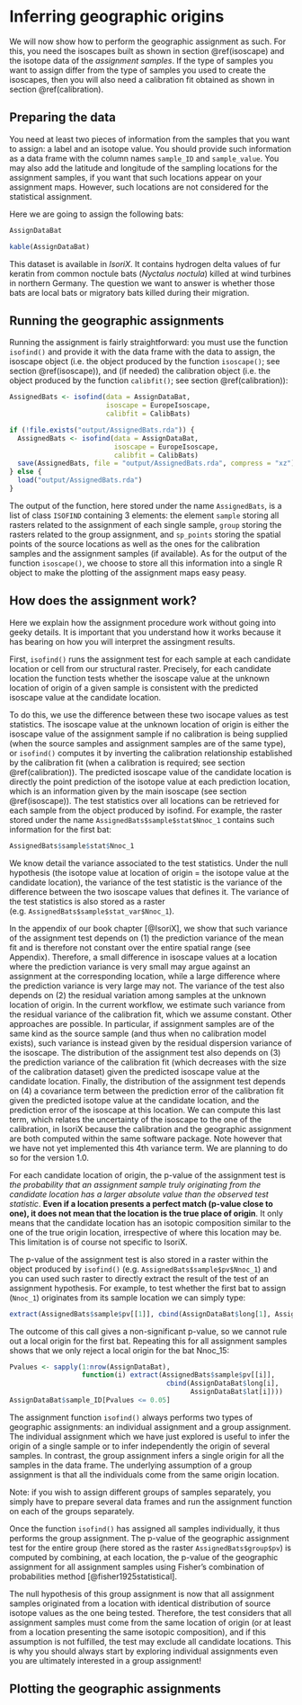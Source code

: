 
# Inferring geographic origins {#assignment}

We will now show how to perform the geographic assignment as such.
For this, you need the isoscapes built as shown in section \@ref(isoscape) and the isotope data of the _assignment samples_.
If the type of samples you want to assign differ from the type of samples you used to create the isoscapes, then you will also need a calibration fit obtained as shown in section \@ref(calibration).

## Preparing the data

You need at least two pieces of information from the samples that you want to assign: a label and an isotope value.
You should provide such information as a data frame with the column names `sample_ID` and `sample_value`.
You may also add the latitude and longitude of the sampling locations for the assignment samples, if you want that such locations appear on your assignment maps.
However, such locations are not considered for the statistical assignment.

Here we are going to assign the following bats:

```r
AssignDataBat
```

```r
kable(AssignDataBat)
```

This dataset is available in _IsoriX_.
It contains hydrogen delta values of fur keratin from common noctule bats (_Nyctalus noctula_) killed at wind turbines in northern Germany.
The question we want to answer is whether those bats are local bats or migratory bats killed during their migration.

## Running the geographic assignments

Running the assignment is fairly straightforward: you must use the function `isofind()` and provide it with the data frame with the data to assign, the isoscape object (i.e. the object produced by the function `isoscape()`; see section \@ref(isoscape)), and (if needed) the calibration object (i.e. the object produced by the function `calibfit()`; see section \@ref(calibration)):

```r
AssignedBats <- isofind(data = AssignDataBat,
                        isoscape = EuropeIsoscape,
                        calibfit = CalibBats)
```

```r
if (!file.exists("output/AssignedBats.rda")) {
  AssignedBats <- isofind(data = AssignDataBat,
                          isoscape = EuropeIsoscape,
                          calibfit = CalibBats)
  save(AssignedBats, file = "output/AssignedBats.rda", compress = "xz")
} else {
  load("output/AssignedBats.rda")
}
```

The output of the function, here stored under the name `AssignedBats`, is a list of class `ISOFIND` containing 3 elements: the element `sample` storing all rasters related to the assignment of each single sample, `group` storing the rasters related to the group assignment, and `sp_points` storing the spatial points of the source locations as well as the ones for the calibration samples and the assignment samples (if available).
As for the output of the function `isoscape()`, we choose to store all this information into a single R object to make the plotting of the assignment maps easy peasy.

## How does the assignment work?

Here we explain how the assignment procedure work without going into geeky details.
It is important that you understand how it works because it has bearing on how you will interpret the assingment results.

First, `isofind()` runs the assignment test for each sample at each candidate location or cell from our structural raster.
Precisely, for each candidate location the function tests whether the isoscape value at the unknown location of origin of a given sample is consistent with the predicted isoscape value at the candidate location.

To do this, we use the difference between these two isocape values as test statistics.
The isoscape value at the unknown location of origin is either the isoscape value of the assignment sample if no calibration is being supplied (when the source samples and assignment samples are of the same type), or `isofind()` computes it by inverting the calibration relationship established by the calibration fit (when a calibration is required; see section \@ref(calibration)).
The predicted isoscape value of the candidate location is directly the point prediction of the isotope value at each prediction location, which is an information given by the main isoscape (see section \@ref(isoscape)).
The test statistics over all locations can be retrieved for each sample from the object produced by isofind.
For example, the raster stored under the name `AssignedBats$sample$stat$Nnoc_1` contains such information for the first bat:

```r
AssignedBats$sample$stat$Nnoc_1
```

We know detail the variance associated to the test statistics.
Under the null hypothesis (the isotope value at location of origin = the isotope value at the  candidate location), the variance of the test statistic is the variance of the difference between the two isoscape values that defines it.
The variance of the test statistics is also stored as a raster (e.g. `AssignedBats$sample$stat_var$Nnoc_1`).

In the appendix of our book chapter [@IsoriX], we show that such variance of the assignment test depends on (1) the prediction variance of the mean fit and is therefore not constant over the entire spatial range (see Appendix).
Therefore, a small difference in isoscape values at a location where the prediction variance is very small may argue against an assignment at the corresponding location, while a large difference where the prediction variance is very large may not.
The variance of the test also depends on (2) the residual variation among samples at the unknown location of origin.
In the current workflow, we estimate such variance from the residual variance of the calibration fit, which we assume constant.
Other approaches are possible.
In particular, if assignment samples are of the same kind as the source sample (and thus when no calibration model exists), such variance is instead given by the residual dispersion variance of the isoscape.
The distribution of the assignment test also depends on (3) the prediction variance of the calibration fit (which decreases with the size of the calibration dataset) given the predicted isoscape value at the candidate location.
Finally, the distribution of the assignment test depends on (4) a covariance term between the prediction error of the calibration fit given the predicted isotope value at the candidate location, and the prediction error of the isoscape at this location.
We can compute this last term, which relates the uncertainty of the isoscape to the one of the calibration, in IsoriX because the calibration and the geographic assignment are both computed within the same software package.
Note however that we have not yet implemented this 4th variance term. We are planning to do so for the version 1.0.

For each candidate location of origin, the p-value of the assignment test is _the probability that an assignment sample truly originating from the candidate location has a larger absolute value than the observed test statistic_.
__Even if a location presents a perfect match (p-value close to one), it does not mean that the location is the true place of origin__.
It only means that the candidate location has an isotopic composition similar to the one of the true origin location, irrespective of where this location may be.
This limitation is of course not specific to IsoriX.

The p-value of the assignment test is also stored in a raster within the object produced by `isofind()` (e.g. `AssignedBats$sample$pv$Nnoc_1`) and you can used such raster to directly extract the result of the test of an assignment hypothesis.
For example, to test whether the first bat to assign (`Nnoc_1`) originates from its sample location we can simply type:

```r
extract(AssignedBats$sample$pv[[1]], cbind(AssignDataBat$long[1], AssignDataBat$lat[1]))
```

The outcome of this call gives a non-significant p-value, so we cannot rule out a local origin for the first bat.
Repeating this for all assignment samples shows that we only reject a local origin for the bat Nnoc_15:

```r
Pvalues <- sapply(1:nrow(AssignDataBat),
                  function(i) extract(AssignedBats$sample$pv[[i]],
                                       cbind(AssignDataBat$long[i],
                                             AssignDataBat$lat[i])))
AssignDataBat$sample_ID[Pvalues <= 0.05]
```


The assignment function `isofind()` always performs two types of geographic assignments: an individual assignment and a group assignment.
The individual assignment which we have just explored is useful to infer the origin of a single sample or to infer independently the origin of several samples.
In contrast, the group assignment infers a single origin for all the samples in the data frame.
The underlying assumption of a group assignment is that all the individuals come from the same origin location.

Note: if you wish to assign different groups of samples separately, you simply have to prepare several data frames and run the assignment function on each of the groups separately.

Once the function `isofind()` has assigned all samples individually, it thus performs the group assignment.
The p-value of the geographic assignment test for the entire group (here stored as the raster `AssignedBats$group$pv`) is computed by combining, at each location, the p-value of the geographic assignment for all assignment samples using Fisher’s combination of probabilities method [@fisher1925statistical].


The null hypothesis of this group assignment is now that all assignment samples originated from a location with identical distribution of source isotope values as the one being tested. Therefore, the test considers that all assignment samples must come from the same location of origin (or at least from a location presenting the same isotopic composition), and if this assumption is not fulfilled, the test may exclude all candidate locations. This is why you should always start by exploring individual assignments even you are ultimately interested in a group assignment!


## Plotting the geographic assignments
